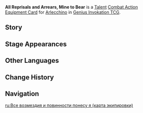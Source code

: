 {{Genius Invokation TCG Infobox
|id          = 213141
|title       = All Reprisals and Arrears, Mine to Bear
|image       = All Reprisals and Arrears, Mine to Bear Equipment Card.png
|type        = Equipment Card
|group       = Talent;Combat Action
|character   = Arlecchino
|matching = 2
|element = Pyro
|effect      = '''Combat Action''': When your active character is '''Arlecchino''', play this card on them. Attach 3 stacks of '''Bond of Life''' to Arlecchino.<br>When your '''Arlecchino''', who has this equipped, takes DMG, if possible, consume 1 stack of '''Bond of Life''' to negate 1 DMG.
|source1   = Achieve victory within 6 Rounds in [[Genius Invokation TCG/Stage/Arlecchino/Friendly Fracas|Friendly Fracas (Arlecchino)]]
|source2   = Win with less than 2 characters defeated in [[Genius Invokation TCG/Stage/Arlecchino/Friendly Fracas|Friendly Fracas (Arlecchino)]]
}}
'''All Reprisals and Arrears, Mine to Bear''' is a [[Talent Card|Talent]] [[Combat Action Card|Combat Action]] [[Equipment Card]] for [[Arlecchino (Character Card)|Arlecchino]] in [[Genius Invokation TCG]].

==Story==
{{Description|"Everlasting as the moon."|title=Arlecchino: All Reprisals and Arrears, Mine to Bear}}

==Stage Appearances==
{{Genius Invokation TCG Stage Appearances}}

==Other Languages==
{{Other Languages
|en       = All Reprisals and Arrears, Mine to Bear
|zhs      = 所有的仇与债皆由我偿…
|zhs_rm   = 
|zht      = 所有的仇與債皆由我償…
|zht_rm   = 
|zh_tl    = 
|ja       = あらゆる怨みと借りは私が清算しよう…
|ja_rm    = Arayuru Urami to Kari wa Watashi ga Seisan Shiyou...
|ja_tl    = All Grudges and Debts are Mine to Settle...
|ko       = 모든 원한과 빚은 내가 갚고…
|ko_tl    = 
|es       = Yo cargaré con todas las deudas y el odio
|es_tl    = I Will Bear All Debts and Hatred
|fr       = À moi de supporter toute haine et toute dette...
|fr_tl    = All Hatred and All Debt, Mine to Bear...
|ru       = Все возмездия и повинности понесу я
|ru_tl    = 
|th       = All Reprisals and Arrears, Mine to Bear
|vi       = Tất Cả Thù Và Nợ Do Ta Tự Trả...
|vi_tl    = 
|de       = Jeden Groll und alle Schulden werde ich begleichen ...
|de_tl    = 
|id       = All Reprisals and Arrears, Mine to Bear
|pt       = Todas as Vinganças e Dívidas são Minhas...
|pt_tl    = 
|tr       = Tüm İntikamlar ve Borçlar Bana Aittir
|tr_tl    = 
|it       = Sono io a sopportare ogni interesse o rappresaglia
|it_tl    = 
}}

==Change History==
{{Change History|5.4}}

==Navigation==
{{Genius Invokation TCG Navbox|Equipment Card}}

[[ru:Все возмездия и повинности понесу я (карта экипировки)]]